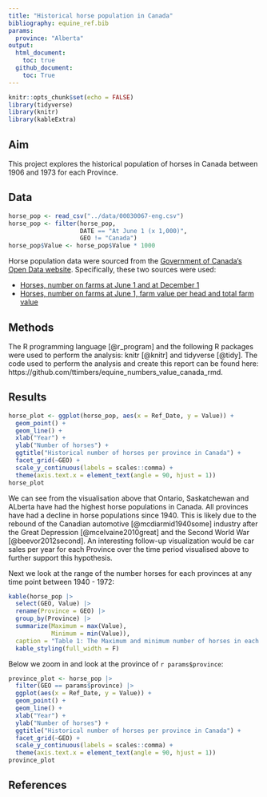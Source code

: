 ```yaml
---
title: "Historical horse population in Canada"
bibliography: equine_ref.bib
params:
  province: "Alberta"
output: 
  html_document: 
    toc: true
  github_document:
    toc: True
---
```


```r
knitr::opts_chunk$set(echo = FALSE)
library(tidyverse)
library(knitr)
library(kableExtra)
```

## Aim

This project explores the historical population of horses in Canada between 1906 and 1973 for each Province.


## Data

```r
horse_pop <- read_csv("../data/00030067-eng.csv")
horse_pop <- filter(horse_pop,
                    DATE == "At June 1 (x 1,000)",
                    GEO != "Canada")
horse_pop$Value <- horse_pop$Value * 1000
```

Horse population data were sourced from the [Government of Canada's Open Data website](http://open.canada.ca/en/open-data). Specifically, these two sources were used:

- [Horses, number on farms at June 1 and at December 1](http://open.canada.ca/data/en/dataset/43b3a9b3-3842-45e7-8bc8-c4c27b9462ab)
- [Horses, number on farms at June 1, farm value per head and total farm value](http://open.canada.ca/data/en/dataset/b374f60b-9580-44dc-83f6-c0a850c15f30)

## Methods

The R programming language [@r_program] and the following R packages were used to perform the analysis: knitr [@knitr] and tidyverse [@tidy]. The code used to perform the analysis and create this report can be found here: https://github.com/ttimbers/equine_numbers_value_canada_rmd.


## Results

```r
horse_plot <- ggplot(horse_pop, aes(x = Ref_Date, y = Value)) +
  geom_point() +
  geom_line() +
  xlab("Year") +
  ylab("Number of horses") +
  ggtitle("Historical number of horses per province in Canada") +
  facet_grid(~GEO) +
  scale_y_continuous(labels = scales::comma) +
  theme(axis.text.x = element_text(angle = 90, hjust = 1))
horse_plot
```

We can see from the visualisation above that Ontario, Saskatchewan and ALberta have had the highest horse populations in Canada. All provinces have had a decline in horse
populations since 1940. This is likely due to the rebound of the Canadian automotive [@mcdiarmid1940some]
industry after the Great Depression [@mcelvaine2010great] and the Second World War [@beevor2012second]. An interesting follow-up visualization would be car sales per year for each Province over the time period visualised above to further support this hypothesis. 

Next we look at the range of the number horses for each provinces at any time point between 1940 - 1972:

```r
kable(horse_pop |>  
  select(GEO, Value) |>  
  rename(Province = GEO) |>  
  group_by(Province) |>  
  summarize(Maximum = max(Value),
            Minimum = min(Value)),
  caption = "Table 1: The Maximum and minimum number of horses in each province in 1940 to 1972") |> 
  kable_styling(full_width = F)
```

Below we zoom in and look at the province of `r params$province`:

```r
province_plot <- horse_pop |>  
  filter(GEO == params$province) |>  
  ggplot(aes(x = Ref_Date, y = Value)) +
  geom_point() +
  geom_line() +
  xlab("Year") +
  ylab("Number of horses") +
  ggtitle("Historical number of horses per province in Canada") +
  facet_grid(~GEO) +
  scale_y_continuous(labels = scales::comma) +
  theme(axis.text.x = element_text(angle = 90, hjust = 1))
province_plot
```

## References